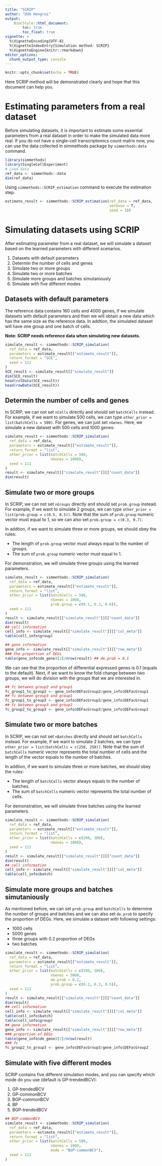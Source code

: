 ```yaml
---
title: "SCRIP"
author: "DUO Hongrui"
output:
    BiocStyle::html_document:
        toc: true
        toc_float: true
vignette: >
  %\VignetteEncoding{UTF-8}
  %\VignetteIndexEntry{Simulation method: SCRIP}
  %\VignetteEngine{knitr::rmarkdown}
editor_options: 
  chunk_output_type: console
---
```

<!-- github markdown built using 
rmarkdown::render("vignettes/SCRIP.Rmd", output_format = rmarkdown::github_document())
-->

```r
knitr::opts_chunk$set(echo = TRUE)
```
Here SCRIP method will be demonstrated clearly and hope that this document can help you.

# Estimating parameters from a real dataset

Before simulating datasets, it is important to estimate some essential parameters from a real dataset in order to make the simulated data more real. If you do not have a single-cell transcriptomics count matrix now, you can use the data collected in simmethods package by `simmethods:data` command.

```r
library(simmethods)
library(SingleCellExperiment)
# Load data
ref_data <- simmethods::data
dim(ref_data)
```

Using `simmethods::SCRIP_estimation` command to execute the estimation step.

```r
estimate_result <- simmethods::SCRIP_estimation(ref_data = ref_data,
                                                verbose = T,
                                                seed = 10)
```

# Simulating datasets using SCRIP

After estimating parameter from a real dataset, we will simulate a dataset based on the learned parameters with different scenarios.

1. Datasets with default parameters
2. Determin the number of cells and genes
3. Simulate two or more groups
4. Simulate two or more batches
5. Simulate more groups and batches simutaniously
6. Simulate with five different modes

## Datasets with default parameters

The reference data contains 160 cells and 4000 genes, if we simulate datasets with default parameters and then we will obtain a new data which has the same size as the reference data. In addtion, the simulated dataset will have one group and one batch of cells.

**Note: SCRIP needs reference data when simulating new datasets.**
```r
simulate_result <- simmethods::SCRIP_simulation(
  ref_data = ref_data,
  parameters = estimate_result[["estimate_result"]],
  return_format = "SCE",
  seed = 111
)
SCE_result <- simulate_result[["simulate_result"]]
dim(SCE_result)
head(colData(SCE_result))
head(rowData(SCE_result))
```

## Determin the number of cells and genes

In SCRIP, we can not set `nCells` directly and should set `batchCells` instead. For example, if we want to simulate 500 cells, we can type `other_prior = list(batchCells = 500)`. For genes, we can just set `nGenes`.
Here, we simulate a new dataset with 500 cells and 1000 genes:
```r
simulate_result <- simmethods::SCRIP_simulation(
  ref_data = ref_data,
  parameters = estimate_result[["estimate_result"]],
  return_format = "list",
  other_prior = list(batchCells = 500,
                     nGenes = 1000),
  seed = 111
)
result <- simulate_result[["simulate_result"]][["count_data"]]
dim(result)
```

## Simulate two or more groups

In SCRIP, we can not set `nGroups` directly and should set `prob.group` instead. For example, if we want to simulate 2 groups, we can type `other_prior = list(prob.group = c(0.5, 0.5))`. Note that the sum of `prob.group` numeric vector must equal to 1, so we can also set `prob.group = c(0.3, 0.7)`.

In addtion, if we want to simulate three or more groups, we should obey the rules:

* The length of `prob.group` vector must always equal to the number of groups.
* The sum of `prob.group` numeric vector must equal to 1.

For demonstration, we will simulate three groups using the learned parameters.
```r
simulate_result <- simmethods::SCRIP_simulation(
  ref_data = ref_data,
  parameters = estimate_result[["estimate_result"]],
  return_format = "list",
  other_prior = list(batchCells = 500,
                     nGenes = 1000,
                     prob.group = c(0.1, 0.3, 0.6)),
  seed = 111
)
result <- simulate_result[["simulate_result"]][["count_data"]]
dim(result)
## cell information
cell_info <- simulate_result[["simulate_result"]][["col_meta"]]
table(cell_info$group)

## gene information
gene_info <- simulate_result[["simulate_result"]][["row_meta"]]
### the proportion of DEGs
table(gene_info$de_gene)[2]/nrow(result) ## de.prob = 0.1
```
We can see that the proportion of differential expressed genes is 0.1 (equals to the default). Next, if we want to know the fold change between two groups, we will do division with the groups that we are interested in.
```r
## fc between group2 and group1
fc_group1_to_group2 <- gene_info$DEFacGroup2/gene_info$DEFacGroup1
## fc between group3 and group1
fc_group1_to_group3 <- gene_info$DEFacGroup3/gene_info$DEFacGroup1
## fc between group3 and group2
fc_group2_to_group3 <- gene_info$DEFacGroup3/gene_info$DEFacGroup2
```


## Simulate two or more batches

In SCRIP, we can not set `nBatches` directly and should set `batchCells` instead. For example, if we want to simulate 2 batches, we can type `other_prior = list(batchCells = c(250, 250))`. Note that the sum of `batchCells` numeric vector represents the total number of cells and the length of the vector equals to the number of batches.

In addtion, if we want to simulate three or more batches, we should obey the rules:

* The length of `batchCells` vector always equals to the number of batches.
* The sum of `batchCells` numeric vector represents the total number of cells.

For demonstration, we will simulate three batches using the learned parameters.
```r
simulate_result <- simmethods::SCRIP_simulation(
  ref_data = ref_data,
  parameters = estimate_result[["estimate_result"]],
  return_format = "list",
  other_prior = list(batchCells = c(200, 300),
                     nGenes = 1000),
  seed = 111
)
result <- simulate_result[["simulate_result"]][["count_data"]]
dim(result)
## cell information
cell_info <- simulate_result[["simulate_result"]][["col_meta"]]
table(cell_info$batch)
```


## Simulate more groups and batches simutaniously

As mentioned before, we can set `prob.group` and `batchCells` to determine the number of groups and batches and we can also set `de.prob` to specify the proportion of DEGs. Here, we simulate a dataset with following settings:

* 1000 cells
* 5000 genes
* three groups with 0.2 proportion of DEGs
* two batches

```r
simulate_result <- simmethods::SCRIP_simulation(
  ref_data = ref_data,
  parameters = estimate_result[["estimate_result"]],
  return_format = "list",
  other_prior = list(batchCells = c(500, 500),
                     nGenes = 5000,
                     de.prob = 0.2,
                     prob.group = c(0.2, 0.3, 0.5)),
  seed = 111
)
result <- simulate_result[["simulate_result"]][["count_data"]]
dim(result)
## cell information
cell_info <- simulate_result[["simulate_result"]][["col_meta"]]
table(cell_info$batch)
table(cell_info$group)
## gene information
gene_info <- simulate_result[["simulate_result"]][["row_meta"]]
### proportion of DEGs
table(gene_info$de_gene)[2]/nrow(result)
### fc
fc_group2_to_group3 <- gene_info$DEFacGroup3/gene_info$DEFacGroup2
```


## Simulate with five different modes

SCRIP contains five different simulation modes, and you can specify which mode do you use (default is GP-trendedBCV):

1. GP-trendedBCV
2. GP-commonBCV
3. BGP-commonBCV
4. BP
5. BGP-trendedBCV

```r
## BGP-commonBCV
simulate_result <- simmethods::SCRIP_simulation(
  ref_data = ref_data,
  parameters = estimate_result[["estimate_result"]],
  return_format = "list",
  other_prior = list(batchCells = 500,
                     nGenes = 1000,
                     mode = "BGP-commonBCV"),
  seed = 111
)
```
